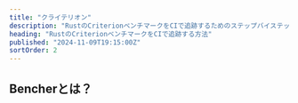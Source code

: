 ```yaml
---
title: "クライテリオン"
description: "RustのCriterionベンチマークをCIで追跡するためのステップバイステップガイド"
heading: "RustのCriterionベンチマークをCIで追跡する方法"
published: "2024-11-09T19:15:00Z"
sortOrder: 2
---
```



<Intro
  text="Criterionを使用してRustコードをベンチマークする方法"
  url="/ja/learn/benchmarking/rust/criterion/"
  name="Criterion"
/>

## Bencherとは？

<BencherIntro />

<Steps
  adapter="rust_criterion"
  url="/ja/docs/explanation/adapters/#-rust-criterion"
/>

<RustCriterion />

<br />

<CallToAction />